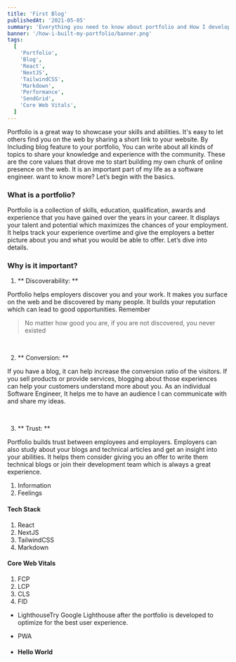 ```yaml
---
title: 'First Blog'
publishedAt: '2021-05-05'
summary: 'Everything you need to know about portfolio and How I developed it.'
banner: '/how-i-built-my-portfolio/banner.png'
tags:
  [
    'Portfolio',
    'Blog',
    'React',
    'NextJS',
    'TailwindCSS',
    'Markdown',
    'Performance',
    'SendGrid',
    'Core Web Vitals',
  ]
---
```


Portfolio is a great way to showcase your skills and abilities. It's easy to let others find you on the
web by sharing a short link to your website. By Including blog feature to your portfolio, You
can write about all kinds of topics to share your knowledge and experience with the community. These are
the core values that drove me to start building my own chunk of online presence on the web. It is an
important part of my life as a software engineer. want to know more? Let’s begin with the basics.

### What is a portfolio?

Portfolio is a collection of skills, education, qualification, awards and experience that you have
gained over the years in your career. It displays your talent and potential which maximizes the
chances of your employment. It helps track your experience overtime and give the employers a better
picture about you and what you would be able to offer. Let’s dive into details.

### Why is it important?

1. ** Discoverability: **

Portfolio helps employers discover you and your work. It makes you surface
on the web and be discovered by many people. It builds your reputation which can lead to
good opportunities. Remember

> No matter how good you are, if you are not discovered,
> you never existed

<br />

2. ** Conversion: **

If you have a blog, it can help increase the conversion ratio of the visitors. If you sell products
or provide services, blogging about those experiences can help your customers understand more about
you. As an individual Software Engineer, It helps me to have an audience I can communicate with and
share my ideas.

<br />

3. ** Trust: **

Portfolio builds trust between employees and employers. Employers can also study about your
blogs and technical articles and get an insight into your abilities. It helps them consider giving
you an offer to write them technical blogs or join their development team which is always a great
experience.

1. Information
1. Feelings

#### Tech Stack

1. React
1. NextJS
1. TailwindCSS
1. Markdown

#### Core Web Vitals

1. FCP
1. LCP
1. CLS
1. FID

- LighthouseTry Google Lighthouse after the portfolio is developed to optimize for the best user experience.

- PWA

- #### Hello World
